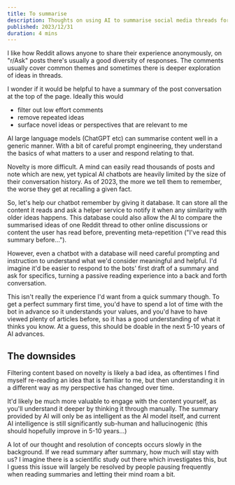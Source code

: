 ```yaml
---
title: To summarise
description: Thoughts on using AI to summarise social media threads for you.
published: 2023/12/31
duration: 4 mins
---
```


I like how Reddit allows anyone to share their experience anonymously, on "r/Ask" posts there's usually a good diversity of responses. The comments usually cover common themes and sometimes there is deeper exploration of ideas in threads.

I wonder if it would be helpful to have a summary of the post conversation at the top of the page. Ideally this would

- filter out low effort comments
- remove repeated ideas
- surface novel ideas or perspectives that are relevant to me

AI large language models (ChatGPT etc) can summarise content well in a generic manner. With a bit of careful prompt engineering, they understand the basics of what matters to a user and respond relating to that.

Novelty is more difficult. A mind can easily read thousands of posts and note which are new, yet typical AI chatbots are heavily limited by the size of their conversation history. As of 2023, the more we tell them to remember, the worse they get at recalling a given fact.

So, let's help our chatbot remember by giving it database. It can store all the content it reads and ask a helper service to notify it when any similarity with older ideas happens. This database could also allow the AI to compare the summarised ideas of one Reddit thread to other online discussions or content the user has read before, preventing meta-repetition ("I've read this summary before...").

However, even a chatbot with a database will need careful prompting and instruction to understand what we'd consider meaningful and helpful. I'd imagine it'd be easier to respond to the bots' first draft of a summary and ask for specifics, turning a passive reading experience into a back and forth conversation.

This isn't really the experience I'd want from a quick summary though. To get a perfect summary first time, you'd have to spend a lot of time with the bot in advance so it understands your values, and you'd have to have viewed plenty of articles before, so it has a good understanding of what it thinks you know. At a guess, this should be doable in the next 5-10 years of AI advances.

## The downsides

Filtering content based on novelty is likely a bad idea, as oftentimes I find myself re-reading an idea that is familiar to me, but then understanding it in a different way as my perspective has changed over time.

It'd likely be much more valuable to engage with the content yourself, as you'll understand it deeper by thinking it through manually. The summary provided by AI will only be as intelligent as the AI model itself, and current AI intelligence is still significantly sub-human and hallucinogenic (this should hopefully improve in 5-10 years...)

A lot of our thought and resolution of concepts occurs slowly in the background. If we read summary after summary, how much will stay with us? I imagine there is a scientific study out there which investigates this, but I guess this issue will largely be resolved by people pausing frequently when reading summaries and letting their mind roam a bit.

